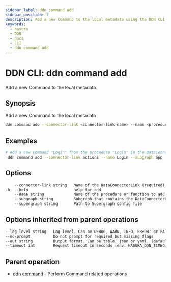 ```yaml
---
sidebar_label: ddn command add
sidebar_position: 7
description: Add a new Command to the local metadata using the DDN CLI
keywords:
  - hasura
  - DDN
  - docs
  - CLI
  - ddn command add
---
```


# DDN CLI: ddn command add

Add a new Command to the local metadata.

## Synopsis

Add a new Command to the local metadata

```bash
ddn command add --connector-link <connector-link-name> --name <procedure/function-name> [flags]
```

## Examples

```bash
# Add a new Command "Login" from the procedure "Login" in the DataConnectorLink "actions" in Subgraph "app"
 ddn command add --connector-link actions --name Login --subgraph app
```

## Options

```sass
    --connector-link string   Name of the DataConnectorLink (required)
-h, --help                    help for add
    --name string             Name of the procedure or function to add as a Command (required)
    --subgraph string         Subgraph that contains the DataConnectorLink
    --supergraph string       Path to Supergraph config file
```

## Options inherited from parent operations

```sass
--log-level string   Log level. Can be DEBUG, WARN, INFO, ERROR, or FATAL. (default "INFO")
--no-prompt          Do not prompt for required but missing flags
--out string         Output format. Can be table, json or yaml. (default "table")
--timeout int        Request timeout in seconds [env: HASURA_DDN_TIMEOUT] (default 100)
```

## Parent operation

- [ddn command](/cli/commands/ddn_command) - Perform Command related operations
